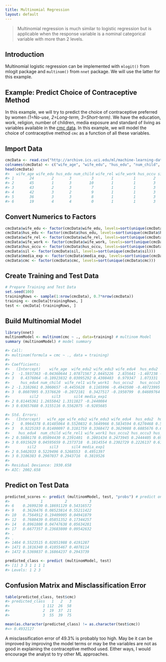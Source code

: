 ```yaml
---
title: Multinomial Regression
layout: default
---
```

> Multinomial regression is much similar to logistic regression but is applicable when the response variable is a nominal categorical variable with more than 2 levels.

## Introduction
Multinomial logistic regression can be implemented with `mlogit()` from mlogit package and `multinom()` from `nnet` package. We will use the latter for this example.

## Example: Predict Choice of Contraceptive Method

In this example, we will try to predict the choice of contraceptive preferred by women _(1=No-use, 2=Long-term, 3=Short-term)_. We have the education, work, religion, number of children, media exposure and standard of living as variables available in the [cmc data](http://archive.ics.uci.edu/ml/datasets/Contraceptive+Method+Choice). In this example, we will model the choice of contraceptive method `cmc` as a function of all these variables. 

## Import Data
```r
cmcData <- read.csv("http://archive.ics.uci.edu/ml/machine-learning-databases/cmc/cmc.data", stringsAsFactors=FALSE, header=F)
colnames(cmcData) <- c("wife_age", "wife_edu", "hus_edu", "num_child", "wife_rel", "wife_work", "hus_occu", "sil", "media_exp", "cmc")
head(cmcData)
#>   wife_age wife_edu hus_edu num_child wife_rel wife_work hus_occu sil media_exp cmc
#> 1       24        2       3         3        1         1        2   3         0   1
#> 2       45        1       3        10        1         1        3   4         0   1
#> 3       43        2       3         7        1         1        3   4         0   1
#> 4       42        3       2         9        1         1        3   3         0   1
#> 5       36        3       3         8        1         1        3   2         0   1
#> 6       19        4       4         0        1         1        3   3         0   1
```

## Convert Numerics to Factors
```r
cmcData$wife_edu <- factor(cmcData$wife_edu, levels=sort(unique(cmcData$wife_edu)))
cmcData$hus_edu <- factor(cmcData$hus_edu, levels=sort(unique(cmcData$hus_edu)))
cmcData$wife_rel <- factor(cmcData$wife_rel, levels=sort(unique(cmcData$wife_rel)))
cmcData$wife_work <- factor(cmcData$wife_work, levels=sort(unique(cmcData$wife_work)))
cmcData$hus_occu <- factor(cmcData$hus_occu, levels=sort(unique(cmcData$hus_occu)))
cmcData$sil <- factor(cmcData$sil, levels=sort(unique(cmcData$sil)))
cmcData$media_exp <- factor(cmcData$media_exp, levels=sort(unique(cmcData$media_exp)))
cmcData$cmc <- factor(cmcData$cmc, levels=sort(unique(cmcData$cmc)))
```

## Create Training and Test Data
```r
# Prepare Training and Test Data
set.seed(100)
trainingRows <- sample(1:nrow(cmcData), 0.7*nrow(cmcData))
training <- cmcData[trainingRows, ]
test <- cmcData[-trainingRows, ]
```

## Build Multinomial Model
```r
library(nnet)
multinomModel <- multinom(cmc ~ ., data=training) # multinom Model
summary (multinomModel) # model summary

#> Call:
#> multinom(formula = cmc ~ ., data = training)
#> 
#> Coefficients:
#>   (Intercept)    wife_age  wife_edu2 wife_edu3 wife_edu4  hus_edu2  hus_edu3
#> 2  -1.5937363 -0.04360644 1.07871567 2.0445226  2.835641 -1.407238 -1.268765
#> 3   0.4376064 -0.10923832 0.03095292 0.4308403  0.979347  1.073331  1.150374
#>     hus_edu4 num_child  wife_rel1 wife_work1  hus_occu2   hus_occu3 hus_occu4
#> 2 -1.3102661 0.3060657 -0.4455628  0.1165996 -0.4943500 -0.40723995 1.2664442
#> 3  0.8607095 0.3376620 -0.2072181  0.3427517 -0.1950799  0.04609764 0.5596847
#>         sil2      sil3      sil4 media_exp1
#> 2 0.81445361 1.2655842 1.3311827 -0.2440084
#> 3 0.03657688 0.3155116 0.5562075 -0.9285685

#> Std. Errors:
#>   (Intercept)   wife_age wife_edu2 wife_edu3 wife_edu4  hus_edu2  hus_edu3
#> 2   0.9964378 0.01485064 0.5520832 0.5649966 0.5834594 0.6270468 0.5823429
#> 3   0.9225193 0.01400097 0.3181759 0.3368472 0.3629088 0.6885676 0.6837955
#>    hus_edu4  num_child wife_rel1 wife_work1 hus_occu2 hus_occu3 hus_occu4
#> 2 0.5886178 0.05094430 0.2391401  0.2001434 0.2473945 0.2444405 0.6986301
#> 3 0.6915629 0.04595659 0.2373718  0.1814554 0.2302729 0.2226137 0.6189151
#>        sil2      sil3      sil4 media_exp1
#> 2 0.5462033 0.5229496 0.5268553  0.4951397
#> 3 0.3106383 0.2907037 0.2943716  0.3819526
#> 
#> Residual Deviance: 1930.658 
#> AIC: 2002.658
```

## Predict on Test Data
```r
predicted_scores <- predict (multinomModel, test, "probs") # predict on new data
#>              1          2          3
#> 6    0.2699230 0.18691129 0.54316572
#> 9    0.3626476 0.08523814 0.55211422
#> 10   0.7564912 0.19409005 0.04941879
#> 12   0.7680439 0.05851352 0.17344257
#> 14   0.8961808 0.04747638 0.05634281
#> 17   0.6677357 0.23683800 0.09542632
#> .
#> .
#> 1464 0.5523515 0.02851988 0.4191287
#> 1471 0.1816340 0.41055467 0.4078114
#> 1472 0.5369837 0.16864237 0.2943739

predicted_class <- predict (multinomModel, test)
#> [1] 3 3 1 1 1 1
#> Levels: 1 2 3
```

## Confusion Matrix and Misclassification Error
```r
table(predicted_class, test$cmc)
#> predicted_class   1   2   3
#>               1 112  26  58
#>               2  19  37  21
#>               3  55  39  75

mean(as.character(predicted_class) != as.character(test$cmc))
#=> 0.4932127
```

A misclassification error of 49.3% is probably too high. May be it can be improved by improving the model terms or may be the variables are not as good in explaining the contraceptive method used. Either ways, I would encourage the analyst to try other ML approaches.
